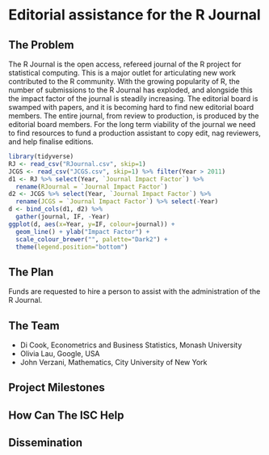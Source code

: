 # Editorial assistance for the R Journal
<!--
This is where the proposal should be outlined. 
-->

## The Problem
<!--
At a high-level address what your proposal is and how it will address the problem identified. Highlight any benefits to the R Community that follow from solving the problem. This should be your most compelling section.
-->

The R Journal is the open access, refereed journal of the R project for statistical computing. This is a major outlet for articulating new work contributed to the R community. With the growing popularity of R, the number of submissions to the R Journal has exploded, and alongside this the impact factor of the journal is steadily increasing. The editorial board is swamped with papers, and it is becoming hard to find new editorial board members. The entire journal, from review to production, is produced by the editorial board members. For the long term viability of the journal we need to find resources to fund a production assistant to copy edit, nag reviewers, and help finalise editions. 

```r
library(tidyverse)
RJ <- read_csv("RJournal.csv", skip=1)
JCGS <- read_csv("JCGS.csv", skip=1) %>% filter(Year > 2011)
d1 <- RJ %>% select(Year, `Journal Impact Factor`) %>%
  rename(RJournal = `Journal Impact Factor`)
d2 <- JCGS %>% select(Year, `Journal Impact Factor`) %>%
  rename(JCGS = `Journal Impact Factor`) %>% select(-Year)
d <- bind_cols(d1, d2) %>% 
  gather(journal, IF, -Year)
ggplot(d, aes(x=Year, y=IF, colour=journal)) + 
  geom_line() + ylab("Impact Factor") +
  scale_colour_brewer("", palette="Dark2") +
  theme(legend.position="bottom")
```

## The Plan
<!--
Go into more detail about the specifics of the project and it delivers against the problem.

Depending on project type the detail section should include:

 - [ ] Minimum Viable Product
 - [ ] Architecture
 - [ ] Assumptions
-->

Funds are requested to hire a person to assist with the administration of the R Journal. 

## The Team

- Di Cook, Econometrics and Business Statistics, Monash University
- Olivia Lau, Google, USA
- John Verzani, Mathematics, City University of New York

## Project Milestones

## How Can The ISC Help

## Dissemination



 

